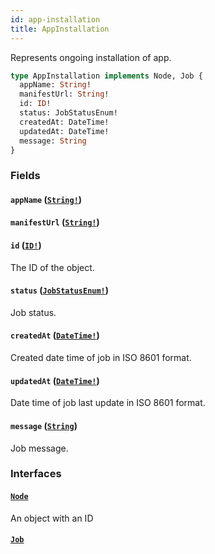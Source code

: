 ```yaml
---
id: app-installation
title: AppInstallation
---
```


Represents ongoing installation of app.

```graphql
type AppInstallation implements Node, Job {
  appName: String!
  manifestUrl: String!
  id: ID!
  status: JobStatusEnum!
  createdAt: DateTime!
  updatedAt: DateTime!
  message: String
}
```

### Fields

#### `appName` ([`String!`](/api-reference/scalars/string.mdx))

#### `manifestUrl` ([`String!`](/api-reference/scalars/string.mdx))

#### `id` ([`ID!`](/api-reference/scalars/id.mdx))

The ID of the object.

#### `status` ([`JobStatusEnum!`](/api-reference/enums/job-status-enum.mdx))

Job status.

#### `createdAt` ([`DateTime!`](/api-reference/scalars/date-time.mdx))

Created date time of job in ISO 8601 format.

#### `updatedAt` ([`DateTime!`](/api-reference/scalars/date-time.mdx))

Date time of job last update in ISO 8601 format.

#### `message` ([`String`](/api-reference/scalars/string.mdx))

Job message.

### Interfaces

#### [`Node`](/api-reference/interfaces/node.mdx)

An object with an ID

#### [`Job`](/api-reference/interfaces/job.mdx)
